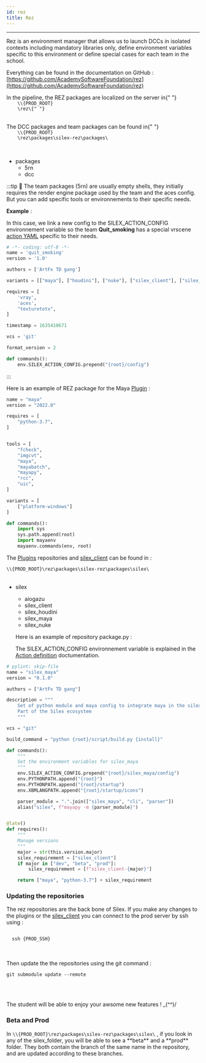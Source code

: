 ```yaml
---
id: rez
title: Rez
---
```



---

Rez is an environment manager that allows us to launch DCCs in isolated contexts including mandatory libraries only, define environment variables specific to this environment or define special cases for each team in the school.

Everything can be found in the documentation on GitHub : [https://github.com/AcademySoftwareFoundation/rez](https://github.com/AcademySoftwareFoundation/rez)

<span>
  In the pipeline, the REZ packages are localized on the server in{" "}
  <code>
    \\{PROD_ROOT}
    \rez\{" "}
  </code>
</span>

<br />
<br />

<span>
  The DCC packages and team packages can be found in{" "}
  <code>
    \\{PROD_ROOT}
    \rez\packages\silex-rez\packages\
  </code>
</span>

<br />
<br />

- packages
  - 5rn
  - dcc

:::tip 🦉
The team packages (5rn) are usually empty shells, they initially requires the render engine package used by the team and the aces config. But you can add specific tools or environnements to their specific needs.

**Example** :

In this case, we link a new config to the SILEX_ACTION_CONFIG environnement variable so the team **Quit_smoking** has a special vrscene [action YAML](../../Silex/Client/action-definition.mdx) specific to their needs.

```python
# -*- coding: utf-8 -*-
name = 'quit_smoking'
version = '1.0'

authors = ['ArtFx TD gang']

variants = [["maya"], ["houdini"], ["nuke"], ["silex_client"], ["silex_maya"], ["silex_houdini"]]

requires = [
    'vray',
    'aces',
    "texturetotx",
]

timestamp = 1635410671

vcs = 'git'

format_version = 2

def commands():
    env.SILEX_ACTION_CONFIG.prepend("{root}/config")


```

:::

Here is an example of REZ package for the Maya [Plugin](../../Silex/Plugins/Maya.md) :

```python title="dcc/maya/package.py"
name = "maya"
version = "2022.0"

requires = [
    "python-3.7",
]


tools = [
    "fcheck",
    "imgcvt",
    "maya",
    "mayabatch",
    "mayapy",
    "rcc",
    "uic",
]

variants = [
    ["platform-windows"]
]

def commands():
    import sys
    sys.path.append(root)
    import mayaenv
    mayaenv.commands(env, root)

```

The [Plugins](../../Silex/Plugins/Plugins.md) repositories and [silex_client](../../Silex/Client/client.md) can be found in :

<span>
  <code>\\{PROD_ROOT}\rez\packages\silex-rez\packages\silex\</code>
</span>

<br />
<br />

- silex

  - aiogazu
  - silex_client
  - silex_houdini
  - silex_maya
  - silex_nuke

  Here is an example of repository package.py :

  The SILEX_ACTION_CONFIG environnement variable is explained in the [Action definition](../../Silex/Client/action-definition.mdx) doctumentation.

```python title="silex/silex_maya:package.py"
# pylint: skip-file
name = "silex_maya"
version = "0.1.0"

authors = ["ArtFx TD gang"]

description = """
    Set of python module and maya config to integrate maya in the silex pipeline
    Part of the Silex ecosystem
    """

vcs = "git"

build_command = "python {root}/script/build.py {install}"

def commands():
    """
    Set the environment variables for silex_maya
    """
    env.SILEX_ACTION_CONFIG.prepend("{root}/silex_maya/config")
    env.PYTHONPATH.append("{root}")
    env.PYTHONPATH.append("{root}/startup")
    env.XBMLANGPATH.append("{root}/startup/icons")

    parser_module = ".".join(["silex_maya", "cli", "parser"])
    alias("silex", f"mayapy -m {parser_module}")


@late()
def requires():
    """
    Manage versions
    """
    major = str(this.version.major)
    silex_requirement = ["silex_client"]
    if major in ["dev", "beta", "prod"]:
        silex_requirement = [f"silex_client-{major}"]

    return ["maya", "python-3.7"] + silex_requirement


```

### Updating the repositories

The rez repositories are the back bone of Silex. If you make any changes to the plugins or the [silex_client](../../Silex/Client/client.md) you can connect to the prod server by ssh using :

<code>
  <span>ssh {PROD_SSH}</span>
</code>

<br />
<br />

Then update the the repositories using the git command :

<code>git submodule update --remote</code>

<br />
<br />

The student will be able to enjoy your awsome new features ! \_(^^)/

### Beta and Prod

<span>
  In <code>\\{PROD_ROOT}\rez\packages\silex-rez\packages\silex\</code>
</span>
, if you look in any of the silex_folder, you will be able to see a **beta** and
a **prod** folder. They both contain the branch of the same name in the repository,
and are updated according to these branches.
